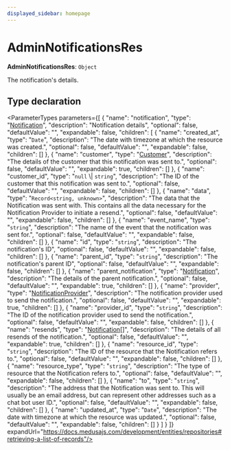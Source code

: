 ```yaml
---
displayed_sidebar: homepage
---
```



# AdminNotificationsRes

 **AdminNotificationsRes**: `Object`

The notification's details.

## Type declaration

<ParameterTypes parameters={[
  {
    "name": "notification",
    "type": "[Notification](../../entities/classes/entities.Notification.mdx)",
    "description": "Notification details",
    "optional": false,
    "defaultValue": "",
    "expandable": false,
    "children": [
      {
        "name": "created_at",
        "type": "`Date`",
        "description": "The date with timezone at which the resource was created.",
        "optional": false,
        "defaultValue": "",
        "expandable": false,
        "children": []
      },
      {
        "name": "customer",
        "type": "[Customer](../../entities/classes/entities.Customer.mdx)",
        "description": "The details of the customer that this notification was sent to.",
        "optional": false,
        "defaultValue": "",
        "expandable": true,
        "children": []
      },
      {
        "name": "customer_id",
        "type": "`null` \\| `string`",
        "description": "The ID of the customer that this notification was sent to.",
        "optional": false,
        "defaultValue": "",
        "expandable": false,
        "children": []
      },
      {
        "name": "data",
        "type": "`Record<string, unknown>`",
        "description": "The data that the Notification was sent with. This contains all the data necessary for the Notification Provider to initiate a resend.",
        "optional": false,
        "defaultValue": "",
        "expandable": false,
        "children": []
      },
      {
        "name": "event_name",
        "type": "`string`",
        "description": "The name of the event that the notification was sent for.",
        "optional": false,
        "defaultValue": "",
        "expandable": false,
        "children": []
      },
      {
        "name": "id",
        "type": "`string`",
        "description": "The notification's ID",
        "optional": false,
        "defaultValue": "",
        "expandable": false,
        "children": []
      },
      {
        "name": "parent_id",
        "type": "`string`",
        "description": "The notification's parent ID",
        "optional": false,
        "defaultValue": "",
        "expandable": false,
        "children": []
      },
      {
        "name": "parent_notification",
        "type": "[Notification](../../entities/classes/entities.Notification.mdx)",
        "description": "The details of the parent notification.",
        "optional": false,
        "defaultValue": "",
        "expandable": true,
        "children": []
      },
      {
        "name": "provider",
        "type": "[NotificationProvider](../../entities/classes/entities.NotificationProvider.mdx)",
        "description": "The notification provider used to send the notification.",
        "optional": false,
        "defaultValue": "",
        "expandable": true,
        "children": []
      },
      {
        "name": "provider_id",
        "type": "`string`",
        "description": "The ID of the notification provider used to send the notification.",
        "optional": false,
        "defaultValue": "",
        "expandable": false,
        "children": []
      },
      {
        "name": "resends",
        "type": "[Notification](../../entities/classes/entities.Notification.mdx)[]",
        "description": "The details of all resends of the notification.",
        "optional": false,
        "defaultValue": "",
        "expandable": true,
        "children": []
      },
      {
        "name": "resource_id",
        "type": "`string`",
        "description": "The ID of the resource that the Notification refers to.",
        "optional": false,
        "defaultValue": "",
        "expandable": false,
        "children": []
      },
      {
        "name": "resource_type",
        "type": "`string`",
        "description": "The type of resource that the Notification refers to.",
        "optional": false,
        "defaultValue": "",
        "expandable": false,
        "children": []
      },
      {
        "name": "to",
        "type": "`string`",
        "description": "The address that the Notification was sent to. This will usually be an email address, but can represent other addresses such as a chat bot user ID.",
        "optional": false,
        "defaultValue": "",
        "expandable": false,
        "children": []
      },
      {
        "name": "updated_at",
        "type": "`Date`",
        "description": "The date with timezone at which the resource was updated.",
        "optional": false,
        "defaultValue": "",
        "expandable": false,
        "children": []
      }
    ]
  }
]} expandUrl="https://docs.medusajs.com/development/entities/repositories#retrieving-a-list-of-records"/>
